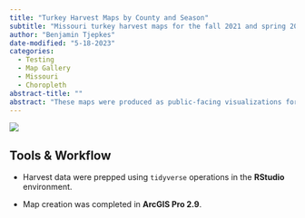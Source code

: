 ```yaml
---
title: "Turkey Harvest Maps by County and Season"
subtitle: "Missouri turkey harvest maps for the fall 2021 and spring 2022 seasons."
author: "Benjamin Tjepkes"
date-modified: "5-18-2023"
categories:
  - Testing
  - Map Gallery
  - Missouri
  - Choropleth
abstract-title: ""
abstract: "These maps were produced as public-facing visualizations for presentations by the Turkey and Grouse Program with the Missouri Department of Conservation."
---
```


![](../gallery/img-turkey-harvest-maps.png)

## Tools & Workflow

- Harvest data were prepped using `tidyverse` operations in the **RStudio** environment.

- Map creation was completed in **ArcGIS Pro 2.9**.